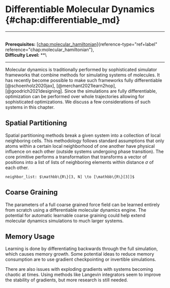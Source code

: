 # Differentiable Molecular Dynamics \{#chap:differentiable_md\}

------------------------------------------------------------------------

\
**Prerequisites:**
[\[chap:molecular_hamiltonian\]](#chap:molecular_hamiltonian)\{reference-type="ref+label"
reference="chap:molecular_hamiltonian"\},\
**Difficulty Level:** \*\*\

------------------------------------------------------------------------

Molecular dynamics is traditionally performed by sophisticated simulator
frameworks that combine methods for simulating systems of molecules. It
has recently become possible to make such frameworks fully
differentiable [@schoenholz2020jax], [@merchant2021learn2hop],
[@goodrich2021designing]. Since the simulations are fully
differentiable, optimization can be performed over whole trajectories
allowing for sophisticated optimizations. We discuss a few
considerations of such systems in this chapter.

## Spatial Partitioning

Spatial partitioning methods break a given system into a collection of
local neighboring cells. This methodology follows standard assumptions
that only atoms within a certain local neighborhood of one another have
physical influence on each other (outside systems undergoing phase
transition). The core primitive performs a transformation that
transforms a vector of positions into a list of lists of neighboring
elements within distance $\sigma$ of each other.

``` \{.python language="python"\}
neighbor_list: $\mathbb\{R\}[3, N] \to [\mathbb\{R\}[3]]$
```

## Coarse Graining

The parameters of a full coarse grained force field can be learned
entirely from scratch using a differentiable molecular dynamics engine.
The potential for automatic learnable coarse graining could help extend
molecular dynamics simulations to much larger systems.

## Memory Usage

Learning is done by differentiating backwards through the full
simulation, which causes memory growth. Some potential ideas to reduce
memory consumption are to use gradient checkpointing or invertible
simulations.

There are also issues with exploding gradients with systems becoming
chaotic at times. Using methods like Langevin integrators seem to
improve the stability of gradients, but more research is still needed.
